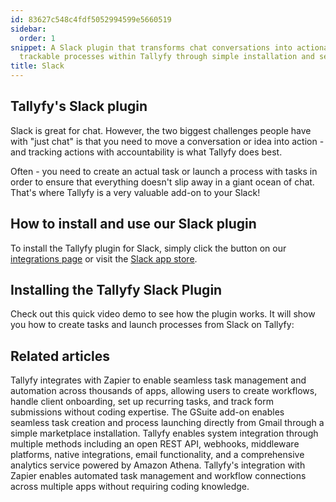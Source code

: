 ```yaml
---
id: 83627c548c4fdf5052994599e5660519
sidebar:
  order: 1
snippet: A Slack plugin that transforms chat conversations into actionable tasks and
  trackable processes within Tallyfy through simple installation and seamless integration.
title: Slack
---
```


## Tallyfy's Slack plugin

Slack is great for chat. However, the two biggest challenges people have with "just chat" is that you need to move a conversation or idea into action - and tracking actions with accountability is what Tallyfy does best.

Often - you need to create an actual task or launch a process with tasks in order to ensure that everything doesn't slip away in a giant ocean of chat. That's where Tallyfy is a very valuable add-on to your Slack!

## How to install and use our Slack plugin

To install the Tallyfy plugin for Slack, simply click the button on our [integrations page](https://tallyfy.com/integrations) or visit the [Slack app store](https://slack.com/apps/AF15436JJ-tallyfy).

## Installing the Tallyfy Slack Plugin

Check out this quick video demo to see how the plugin works. It will show you how to create tasks and launch processes from Slack on Tallyfy:

<lite-vimeo videoid="348671293"></lite-vimeo>


## Related articles
<CardGrid>
<LinkTitleCard header="<b>Zapier > Tallyfy & Zapier</b>" href="/products/pro/integrations/middleware/zapier/how-can-i-improve-task-management-with-tallyfy/" > Tallyfy integrates with Zapier to enable seamless task management and automation across thousands of apps, allowing users to create workflows, handle client onboarding, set up recurring tasks, and track form submissions without coding expertise. </LinkTitleCard>
<LinkTitleCard header="<b>Email > Gmail AddOn</b>" href="/products/pro/integrations/email/how-can-i-manage-my-tasks-with-tallyfys-gmail-add-on/" > The GSuite add-on enables seamless task creation and process launching directly from Gmail through a simple marketplace installation. </LinkTitleCard>
<LinkTitleCard header="<b>Pro > Integrations</b>" href="/products/pro/integrations/" > Tallyfy enables system integration through multiple methods including an open REST API, webhooks, middleware platforms, native integrations, email functionality, and a comprehensive analytics service powered by Amazon Athena. </LinkTitleCard>
<LinkTitleCard header="<b>Middleware > Zapier</b>" href="/products/pro/integrations/middleware/zapier/" > Tallyfy's integration with Zapier enables automated task management and workflow connections across multiple apps without requiring coding knowledge. </LinkTitleCard>
</CardGrid>